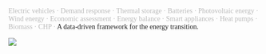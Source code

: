 <!-- More electric vehicles, heat pumps and renewable energies are excellent opportunities to achieve a more sustainable energy system, but there are also challenges ahead. As the mismatch between production and consumption of energy increases, there will be need for a data-driven framework that process the information from the different elements of the energy system. -->

<span style="font-family: 'Source Sans Pro'; color:#b9b9b9;">
Electric vehicles · Demand response · Thermal storage ·  Batteries · Photovoltaic energy · Wind energy · Economic assessment · Energy balance · Smart appliances · Heat pumps · Biomass · CHP ·
</span>
<span style="font-family: 'Source Sans Pro';"> 
A data-driven framework for the energy transition.
</span>

<span style="margin-bottom:-50px"> 
</span>


<div class="broadImage">
<img src="../../www/images/main-banner.png">
</div>

